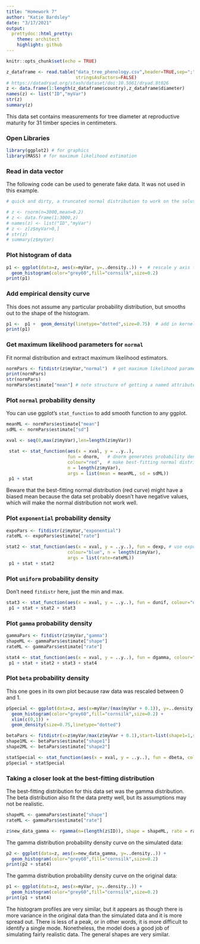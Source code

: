 ```yaml
---
title: "Homework 7"
author: "Katie Bardsley"
date: "3/17/2021"
output:
  prettydoc::html_pretty:
    theme: architect
    highlight: github
---
```


```r
knitr::opts_chunk$set(echo = TRUE)
```

```r
z_dataframe <- read.table("data_tree_phenology.csv",header=TRUE,sep=";",
                          stringsAsFactors=FALSE)
# https://datadryad.org/stash/dataset/doi:10.5061/dryad.8t026
z <- data.frame(1:length(z_dataframe$country),z_dataframe$diameter)
names(z) <- list("ID","myVar")
str(z)
summary(z)
```

This data set contains measurements for tree diameter at reproductive maturity for 31 timber species in centimeters.

### Open Libraries

```r
library(ggplot2) # for graphics
library(MASS) # for maximum likelihood estimation
```

### Read in data vector

The following code can be used to generate fake data. It was not used in this example.

```r
# quick and dirty, a truncated normal distribution to work on the solution set

# z <- rnorm(n=3000,mean=0.2)
# z <- data.frame(1:3000,z)
# names(z) <- list("ID","myVar")
# z <- z[z$myVar>0,]
# str(z)
# summary(z$myVar)
```

### Plot histogram of data

```r
p1 <- ggplot(data=z, aes(x=myVar, y=..density..)) +  # rescale y axis from counts to density (want area under histogram to equal 1)
  geom_histogram(color="grey60",fill="cornsilk",size=0.2) 
print(p1)
```

### Add empirical density curve

This does not assume any particular probability distribution, but smooths out to the shape of the histogram.

```r
p1 <-  p1 +  geom_density(linetype="dotted",size=0.75)  # add in kernel density plot of data - empirical curve fitted to data
print(p1)
```

### Get maximum likelihood parameters for `normal`

Fit normal distribution and extract maximum likelihood estimators.

```r
normPars <- fitdistr(z$myVar,"normal")  # get maximum likelihood parameters
print(normPars)
str(normPars)
normPars$estimate["mean"] # note structure of getting a named attribute
```

### Plot `normal` probability density

You can use ggplot's `stat_function` to add smooth function to any ggplot.

```r
meanML <- normPars$estimate["mean"]
sdML <- normPars$estimate["sd"]

xval <- seq(0,max(z$myVar),len=length(z$myVar))

 stat <- stat_function(aes(x = xval, y = ..y..), 
                       fun = dnorm,   # dnorm generates probability density for normal distribution
                       colour="red",  # make best-fitting normal distribution red
                       n = length(z$myVar), 
                       args = list(mean = meanML, sd = sdML))
 p1 + stat
```

Beware that the best-fitting normal distribution (red curve) might have a biased mean because the data set probably doesn't have negative values, which will make the normal distribution not work well.

### Plot `exponential` probability density

```r
expoPars <- fitdistr(z$myVar,"exponential")
rateML <- expoPars$estimate["rate"]

stat2 <- stat_function(aes(x = xval, y = ..y..), fun = dexp, # use exponential curve instead
                       colour="blue", n = length(z$myVar), 
                       args = list(rate=rateML))
 p1 + stat + stat2
```

### Plot `uniform` probability density

Don't need `fitdistr` here, just the min and max.

```r
stat3 <- stat_function(aes(x = xval, y = ..y..), fun = dunif, colour="darkgreen", n = length(z$myVar), args = list(min=min(z$myVar), max=max(z$myVar)))
 p1 + stat + stat2 + stat3
```

### Plot `gamma` probability density

```r
gammaPars <- fitdistr(z$myVar,"gamma")
shapeML <- gammaPars$estimate["shape"]
rateML <- gammaPars$estimate["rate"]

stat4 <- stat_function(aes(x = xval, y = ..y..), fun = dgamma, colour="brown", n = length(z$myVar), args = list(shape=shapeML, rate=rateML))
 p1 + stat + stat2 + stat3 + stat4
```

### Plot `beta` probability density

This one goes in its own plot because raw data was rescaled between 0 and 1.

```r
pSpecial <- ggplot(data=z, aes(x=myVar/(max(myVar + 0.1)), y=..density..)) +
  geom_histogram(color="grey60",fill="cornsilk",size=0.2) + 
  xlim(c(0,1)) +
  geom_density(size=0.75,linetype="dotted")

betaPars <- fitdistr(x=z$myVar/max(z$myVar + 0.1),start=list(shape1=1,shape2=2),"beta")
shape1ML <- betaPars$estimate["shape1"]
shape2ML <- betaPars$estimate["shape2"]

statSpecial <- stat_function(aes(x = xval, y = ..y..), fun = dbeta, colour="orchid", n = length(z$myVar), args = list(shape1=shape1ML,shape2=shape2ML))
pSpecial + statSpecial
```

### Taking a closer look at the best-fitting distribution

The best-fitting distribution for this data set was the gamma distribution. The beta distribution also fit the data pretty well, but its assumptions may not be realistic.

```r
shapeML <- gammaPars$estimate["shape"]
rateML <- gammaPars$estimate["rate"]

z$new_data_gamma <- rgamma(n=(length(z$ID)), shape = shapeML, rate = rateML)
```

The gamma distribution probability density curve on the simulated data:

```r
p2 <- ggplot(data=z, aes(x=new_data_gamma, y=..density..)) +  
  geom_histogram(color="grey60",fill="cornsilk",size=0.2) 
print(p2 + stat4)
```

The gamma distribution probability density curve on the original data:

```r
p1 <- ggplot(data=z, aes(x=myVar, y=..density..)) + 
  geom_histogram(color="grey60",fill="cornsilk",size=0.2) 
print(p1 + stat4)

```

The histogram profiles are very similar, but it appears as though there is more variance in the original data than the simulated data and it is more spread out. There is less of a peak, or in other words, it is more difficult to identify a single mode. Nonetheless, the model does a good job of simulating fairly realistic data. The general shapes are very similar.